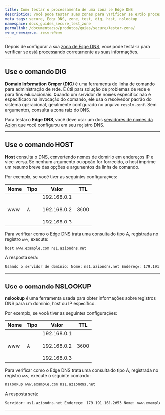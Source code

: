 ```yaml
---
title: Como testar o processamento de uma zona de Edge DNS
description: Você pode testar suas zonas para verificar se estão processando as informações corretamente.
meta_tags: secure, Edge DNS, zone, test, dig, host, nslookup
namespace: docs_guides_secure_test_zone
permalink: /documentacao/produtos/guias/secure/testar-zona/
menu_namespace: secureMenu
---
```



Depois de configurar a sua [zona de Edge DNS](/pt-br/documentacao/produtos/guias/secure/edge-dns-definir-main-settings/), você pode testá-la para verificar se está processando corretamente as suas informações.

---

## Use o comando DIG

**Domain Information Groper (DIG)** é uma ferramenta de linha de comando para administração de rede. É útil para solução de problemas de rede e para fins educacionais. Quando um servidor de nomes específico não é especificado na invocação do comando, ele usa o resolvedor padrão do sistema operacional, geralmente configurado no arquivo `resolv.conf`. Sem argumentos, consulta a zona raiz do DNS.

Para testar o **Edge DNS**, você deve usar um dos [servidores de nomes da Azion](/pt-br/documentacao/produtos/secure/edge-dns/#configurar-o-edge-dns-para-responder-pelos-seus-dominios) que você configurou em seu registro DNS.

<LinkButton link="/pt-br/documentacao/produtos/guias/executar-o-comando-dig/" label="consulte o guia do comando DIG" severity="secondary" />

---

## Use o comando HOST

**Host** consulta o DNS, convertendo nomes de domínio em endereços IP e vice-versa. Se nenhum argumento ou opção for fornecido, o host imprime um resumo breve das opções e argumentos da linha de comando.

Por exemplo, se você tiver as seguintes configurações:

| Nome | Tipo | Valor                                               | TTL  |
|------|------|-----------------------------------------------------|------|
| www  | A    | 192.168.0.1<br /><br /> 192.168.0.2<br /><br /> 192.168.0.3 | 3600 |

Para verificar como o Edge DNS trata uma consulta do tipo A, registrada no registro `www`, execute:

```bash
host www.example.com ns1.aziondns.net
```

A resposta será:

```bash
Usando o servidor de domínio: Nome: ns1.aziondns.net Endereço: 179.191.160.2#53 Aliases: www.example.com tem endereço 192.168.0.1 www.example.com tem endereço 192.168.0.2 www.example.com tem endereço 192.168.0.3
```

---

## Use o comando NSLOOKUP

**nslookup** é uma ferramenta usada para obter informações sobre registros DNS para um domínio, host ou IP específico.

Por exemplo, se você tiver as seguintes configurações:

| Nome | Tipo | Valor                                               | TTL  |
|------|------|-----------------------------------------------------|------|
| www  | A    | 192.168.0.1<br /><br /> 192.168.0.2<br /><br /> 192.168.0.3 | 3600 |

Para verificar como o Edge DNS trata uma consulta do tipo A, registrada no registro `www`, execute o seguinte comando:

```bash
nslookup www.example.com ns1.aziondns.net
```

A resposta será:

```bash
Servidor: ns1.aziondns.net Endereço: 179.191.160.2#53 Nome: www.example.com Endereço: 192.168.0.1 Nome: www.example.com Endereço: 192.168.0.2 Nome: www.example.com Endereço: 192.168.0.3
```

---

